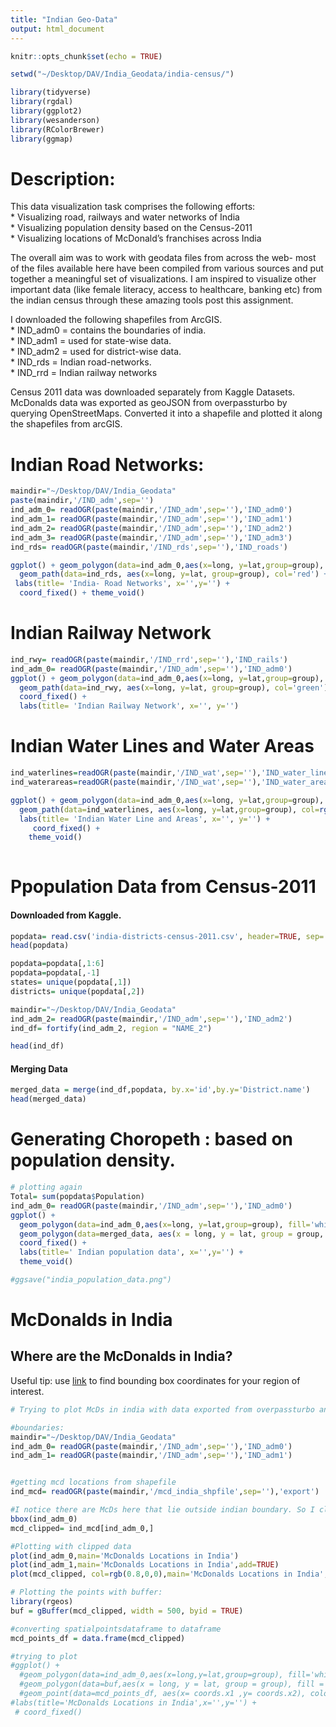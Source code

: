 ```yaml
---
title: "Indian Geo-Data"
output: html_document
---
```


```r
knitr::opts_chunk$set(echo = TRUE)

setwd("~/Desktop/DAV/India_Geodata/india-census/")

library(tidyverse)
library(rgdal)        
library(ggplot2)
library(wesanderson)
library(RColorBrewer)
library(ggmap)

```

# Description:

This data visualization task comprises the following efforts: <br />
* Visualizing road, railways and water networks of India <br />
* Visualizing population density based on the Census-2011 <br />
* Visualizing locations of McDonald's franchises across India <br />

The overall aim was to work with geodata files from across the web- most of the files available here have been compiled from various sources and put together a meaningful set of visualizations. I am inspired to visualize other important data (like female literacy, access to healthcare, banking etc) from the indian census through these amazing tools post this assignment.  <br />

I downloaded the following shapefiles from ArcGIS. <br />
* IND_adm0 = contains the boundaries of india. <br />
* IND_adm1 = used for state-wise data. <br />
* IND_adm2 = used for district-wise data. <br />
* IND_rds = Indian road-networks. <br />
* IND_rrd = Indian railway networks <br />

Census 2011 data was downloaded separately from Kaggle Datasets. <br />
McDonalds data was exported as geoJSON from overpassturbo by querying OpenStreetMaps. Converted it into a shapefile and plotted it along the shapefiles from arcGIS. <br />

# Indian Road Networks: 
```r
maindir="~/Desktop/DAV/India_Geodata"
paste(maindir,'/IND_adm',sep='')
ind_adm_0= readOGR(paste(maindir,'/IND_adm',sep=''),'IND_adm0')
ind_adm_1= readOGR(paste(maindir,'/IND_adm',sep=''),'IND_adm1')
ind_adm_2= readOGR(paste(maindir,'/IND_adm',sep=''),'IND_adm2')
ind_adm_3= readOGR(paste(maindir,'/IND_adm',sep=''),'IND_adm3')
ind_rds= readOGR(paste(maindir,'/IND_rds',sep=''),'IND_roads')

ggplot() + geom_polygon(data=ind_adm_0,aes(x=long, y=lat,group=group), fill='white', col=rgb(0,0,0.3,alpha = 0.3)) + 
  geom_path(data=ind_rds, aes(x=long, y=lat, group=group), col='red') + 
 labs(title= 'India- Road Networks', x='',y='') +
  coord_fixed() + theme_void()

```

# Indian Railway Network 
```r

ind_rwy= readOGR(paste(maindir,'/IND_rrd',sep=''),'IND_rails')
ind_adm_0= readOGR(paste(maindir,'/IND_adm',sep=''),'IND_adm0')
ggplot() + geom_polygon(data=ind_adm_0,aes(x=long, y=lat,group=group), fill='white', col=rgb(0,0,0.3,alpha = 0.3)) + 
  geom_path(data=ind_rwy, aes(x=long, y=lat, group=group), col='green') + 
  coord_fixed() + 
  labs(title= 'Indian Railway Network', x='', y='')
```

# Indian Water Lines and Water Areas 
```r

ind_waterlines=readOGR(paste(maindir,'/IND_wat',sep=''),'IND_water_lines_dcw')
ind_waterareas=readOGR(paste(maindir,'/IND_wat',sep=''),'IND_water_areas_dcw')

ggplot() + geom_polygon(data=ind_adm_0,aes(x=long, y=lat,group=group), fill='white', col=rgb(0,0,0.3,alpha = 0.3)) + 
  geom_path(data=ind_waterlines, aes(x=long, y=lat,group=group), col=rgb(0,0,0.5,alpha=0.5)) + 
  labs(title= 'Indian Water Line and Areas', x='', y='') +
     coord_fixed() + 
    theme_void()
  
```

# Ppopulation Data from Census-2011 
#### Downloaded from Kaggle. 

```r
popdata= read.csv('india-districts-census-2011.csv', header=TRUE, sep=',')
head(popdata)
```

```r
popdata=popdata[,1:6]
popdata=popdata[,-1]
states= unique(popdata[,1])
districts= unique(popdata[,2])

```


```r
maindir="~/Desktop/DAV/India_Geodata"
ind_adm_2= readOGR(paste(maindir,'/IND_adm',sep=''),'IND_adm2')
ind_df= fortify(ind_adm_2, region = "NAME_2")

head(ind_df)
```
#### Merging Data

```r
merged_data = merge(ind_df,popdata, by.x='id',by.y='District.name')
head(merged_data)
```

# Generating Choropeth : based on population density. 
```r
# plotting again 
Total= sum(popdata$Population)
ind_adm_0= readOGR(paste(maindir,'/IND_adm',sep=''),'IND_adm0')
ggplot() + 
  geom_polygon(data=ind_adm_0,aes(x=long, y=lat,group=group), fill='white', col=rgb(0,0,0.3,alpha = 0.3)) +
  geom_polygon(data=merged_data, aes(x = long, y = lat, group = group, color= merged_data$Population), size = 0.25)  + 
  coord_fixed() +
  labs(title=' Indian population data', x='',y='') +
  theme_void()

#ggsave("india_population_data.png")
```
# McDonalds in India 
## __Where are the McDonalds in India?__

Useful tip: use [link](http://bboxfinder.com/) to find bounding box coordinates for your region of interest. <br /> 

```r
# Trying to plot McDs in india with data exported from overpassturbo and OSM 

#boundaries: 
maindir="~/Desktop/DAV/India_Geodata"
ind_adm_0= readOGR(paste(maindir,'/IND_adm',sep=''),'IND_adm0')
ind_adm_1= readOGR(paste(maindir,'/IND_adm',sep=''),'IND_adm1')


#getting mcd locations from shapefile
ind_mcd= readOGR(paste(maindir,'/mcd_india_shpfile',sep=''),'export')

#I notice there are McDs here that lie outside indian boundary. So I clip the data:
bbox(ind_adm_0)
mcd_clipped= ind_mcd[ind_adm_0,]

#Plotting with clipped data
plot(ind_adm_0,main='McDonalds Locations in India')
plot(ind_adm_1,main='McDonalds Locations in India',add=TRUE)
plot(mcd_clipped, col=rgb(0.8,0,0),main='McDonalds Locations in India',add=TRUE)

# Plotting the points with buffer: 
library(rgeos)
buf = gBuffer(mcd_clipped, width = 500, byid = TRUE) 

#converting spatialpointsdataframe to dataframe 
mcd_points_df = data.frame(mcd_clipped)

#trying to plot
#ggplot() + 
  #geom_polygon(data=ind_adm_0,aes(x=long,y=lat,group=group), fill='white',color='blue') +
  #geom_polygon(data=buf,aes(x = long, y = lat, group = group), fill = "#F9DA95", color = "white", size = 0.25, alpha = 0.4) 
  #geom_point(data=mcd_points_df, aes(x= coords.x1 ,y= coords.x2), color='red',size=0.25)+
#labs(title='McDonalds Locations in India',x='',y='') +
 # coord_fixed()
```


